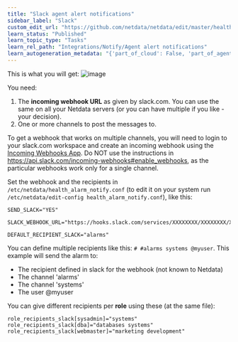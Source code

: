 ```yaml
---
title: "Slack agent alert notifications"
sidebar_label: "Slack"
custom_edit_url: "https://github.com/netdata/netdata/edit/master/health/notifications/slack/README.md"
learn_status: "Published"
learn_topic_type: "Tasks"
learn_rel_path: "Integrations/Notify/Agent alert notifications"
learn_autogeneration_metadata: "{'part_of_cloud': False, 'part_of_agent': True}"
---
```



This is what you will get:
![image](https://cloud.githubusercontent.com/assets/2662304/18407116/bbd0fee6-7710-11e6-81cf-58c0defaee2b.png)

You need:

1.  The **incoming webhook URL** as given by slack.com. You can use the same on all your Netdata servers (or you can have multiple if you like - your decision).
2.  One or more channels to post the messages to.

To get a webhook that works on multiple channels, you will need to login to your slack.com workspace and create an incoming webhook using the [Incoming Webhooks App](https://slack.com/apps/A0F7XDUAZ-incoming-webhooks).
Do NOT use the instructions in <https://api.slack.com/incoming-webhooks#enable_webhooks>, as the particular webhooks work only for a single channel.

Set the webhook and the recipients in `/etc/netdata/health_alarm_notify.conf` (to edit it on your system run `/etc/netdata/edit-config health_alarm_notify.conf`), like this:

```
SEND_SLACK="YES"

SLACK_WEBHOOK_URL="https://hooks.slack.com/services/XXXXXXXX/XXXXXXXX/XXXXXXXXXXXXXXXXXXXXXXXXXXXXXXX"

DEFAULT_RECIPIENT_SLACK="alarms"
```

You can define multiple recipients like this: `# #alarms systems @myuser`. 
This example will send the alarm to:

-   The recipient defined in slack for the webhook (not known to Netdata)
-   The channel 'alarms'
-   The channel 'systems'
-   The user @myuser

You can give different recipients per **role** using these (at the same file):

```
role_recipients_slack[sysadmin]="systems"
role_recipients_slack[dba]="databases systems"
role_recipients_slack[webmaster]="marketing development"
```



